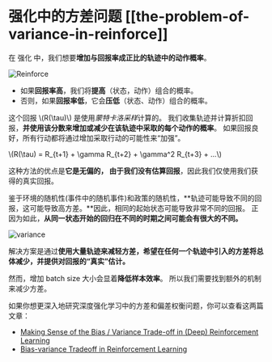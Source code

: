 # 强化中的方差问题 [[the-problem-of-variance-in-reinforce]]

在 强化 中，我们想要**增加与回报率成正比的轨迹中的动作概率**。

<img src="https://huggingface.co/datasets/huggingface-deep-rl-course/course-images/resolve/main/en/unit8/pg.jpg"  alt="Reinforce"/>

- 如果**回报率高**，我们将**提高**（状态，动作）组合的概率。
- 否则，如果**回报率低**，它会**压低**（状态、动作）组合的概率。

这个回报 \\(R(\tau)\\) 是使用*蒙特卡洛采样*计算的。 我们收集轨迹并计算折扣回报，**并使用该分数来增加或减少在该轨迹中采取的每个动作的概率**。 如果回报良好，所有行动都将通过增加采取行动的可能性来“加强”。

\\(R(\tau) = R_{t+1} + \gamma R_{t+2} + \gamma^2 R_{t+3} + ...\\)

这种方法的优点是**它是无偏的， 由于我们没有估算回报**，因此我们仅使用我们获得的真实回报。

鉴于环境的随机性(事件中的随机事件)和政策的随机性，**轨迹可能导致不同的回报，这可能导致高方差。**因此，相同的起始状态可能导致非常不同的回报。
正因为如此，**从同一状态开始的回归在不同的时期之间可能会有很大的不同。**

<img src="https://huggingface.co/datasets/huggingface-deep-rl-course/course-images/resolve/main/en/unit8/variance.jpg" alt="variance"/>

解决方案是通过**使用大量轨迹来减轻方差，希望在任何一个轨迹中引入的方差将总体减少，并提供对回报的“真实”估计。**

然而，增加 batch size 大小会显着**降低样本效率**。 所以我们需要找到额外的机制来减少方差。

如果你想更深入地研究深度强化学习中的方差和偏差权衡问题，你可以查看这两篇文章：

- [Making Sense of the Bias / Variance Trade-off in (Deep) Reinforcement Learning](https://blog.mlreview.com/making-sense-of-the-bias-variance-trade-off-in-deep-reinforcement-learning-79cf1e83d565)
- [Bias-variance Tradeoff in Reinforcement Learning](https://www.endtoend.ai/blog/bias-variance-tradeoff-in-reinforcement-learning/)
